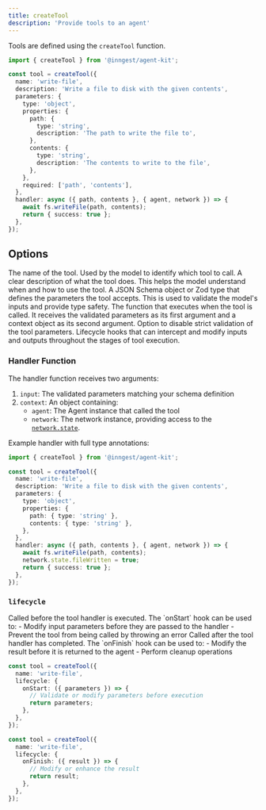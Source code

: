 ```yaml
---
title: createTool
description: 'Provide tools to an agent'
---
```


Tools are defined using the `createTool` function.

```ts
import { createTool } from '@inngest/agent-kit';

const tool = createTool({
  name: 'write-file',
  description: 'Write a file to disk with the given contents',
  parameters: {
    type: 'object',
    properties: {
      path: {
        type: 'string',
        description: 'The path to write the file to',
      },
      contents: {
        type: 'string',
        description: 'The contents to write to the file',
      },
    },
    required: ['path', 'contents'],
  },
  handler: async ({ path, contents }, { agent, network }) => {
    await fs.writeFile(path, contents);
    return { success: true };
  },
});
```

## Options

<ParamField path="name" type="string" required>
  The name of the tool. Used by the model to identify which tool to call.
</ParamField>

<ParamField path="description" type="string" required>
  A clear description of what the tool does. This helps the model understand when and how to use the tool.
</ParamField>

<ParamField path="parameters" type="JSONSchema | ZodType" required>
  A JSON Schema object or Zod type that defines the parameters the tool accepts. This is used to validate the model's inputs and provide type safety.
</ParamField>

<ParamField path="handler" type="function" required>
  The function that executes when the tool is called. It receives the validated parameters as its first argument and a context object as its second argument.
</ParamField>

<ParamField path="strict" type="boolean" default={true}>
  Option to disable strict validation of the tool parameters.
</ParamField>

<ParamField path="lifecycle" type="Lifecycle">
  Lifecycle hooks that can intercept and modify inputs and outputs throughout the stages of tool execution.
</ParamField>

### Handler Function

The handler function receives two arguments:

1. `input`: The validated parameters matching your schema definition
2. `context`: An object containing:
   - `agent`: The Agent instance that called the tool
   - `network`: The network instance, providing access to the [`network.state`](/reference/state).

Example handler with full type annotations:

```ts
import { createTool } from '@inngest/agent-kit';

const tool = createTool({
  name: 'write-file',
  description: 'Write a file to disk with the given contents',
  parameters: {
    type: 'object',
    properties: {
      path: { type: 'string' },
      contents: { type: 'string' },
    },
  },
  handler: async ({ path, contents }, { agent, network }) => {
    await fs.writeFile(path, contents);
    network.state.fileWritten = true;
    return { success: true };
  },
});
```

### `lifecycle`

<ParamField path="onStart" type="function">
  Called before the tool handler is executed. The `onStart` hook can be used to:
  - Modify input parameters before they are passed to the handler
  - Prevent the tool from being called by throwing an error
</ParamField>

<ParamField path="onFinish" type="function">
  Called after the tool handler has completed. The `onFinish` hook can be used to:
  - Modify the result before it is returned to the agent
  - Perform cleanup operations
</ParamField>

<CodeGroup>

```ts onStart
const tool = createTool({
  name: 'write-file',
  lifecycle: {
    onStart: ({ parameters }) => {
      // Validate or modify parameters before execution
      return parameters;
    },
  },
});
```

```ts onFinish
const tool = createTool({
  name: 'write-file',
  lifecycle: {
    onFinish: ({ result }) => {
      // Modify or enhance the result
      return result;
    },
  },
});
```

</CodeGroup>
